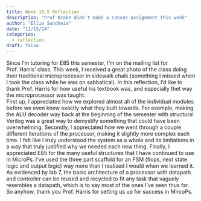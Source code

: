 ```yaml
---
title: Week 10.5 Reflection
description: "Prof Brake didn't make a Canvas assignment this week"
author: "Ellie Sundheim"
date: "11/15/24"
categories:
  - reflection
draft: false
---
```

Since I'm tutoring for E85 this semester, I'm on the mailing list for Prof. Harris' class. This week, I received a great photo of the class doing their traditional microprocessor in sidewalk chalk (something I missed when I took the class while he was on sabbatical). In this reflection, I'd like to thank Prof. Harris for how useful his textbook was, and especially thet way the microprocessor was taught.\
First up, I appreciated how we explored almost all of the individual modules before we even knew exactly what they built towards. For example, making the ALU decoder way back at the beginning of the semester with structural Verilog was a great way to demystify something that could have been overwhelming. Secondly, I appreciated how we went through a couple different iterations of the processor, making it slightly more complex each time. I felt like I truly understood the system as a whole and its limitations in a way that truly justified why we needed each new thing. Finally, I appreciated E85 for the many useful structures that I have continued to use in MicroPs. I've used the three part scaffold for an FSM (flops, next state logic and output logic) way more than I realized I would when we learned it. As evidenced by lab 7, the basic architecture of a processor with datapath and controller can be reused and recycled to fit any task that vaguely resembles a datapath, which is to say most of the ones I've seen thus far. So anyhow, thank you Prof. Harris for setting us up for success in MircoPs.\
